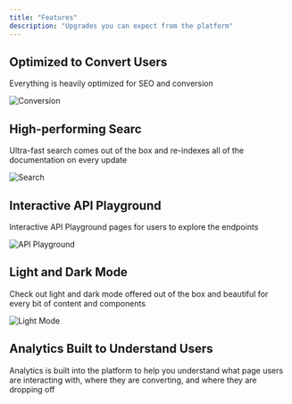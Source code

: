 ```yaml
---
title: "Features"
description: "Upgrades you can expect from the platform"
---
```


## Optimized to Convert Users

Everything is heavily optimized for SEO and conversion

![Conversion](/images/conversion.png)

## High-performing Searc

Ultra-fast search comes out of the box and re-indexes all of the documentation on every update

![Search](/images/search.png)

## Interactive API Playground

Interactive API Playground pages for users to explore the endpoints

![API Playground](/images/playground.png)

## Light and Dark Mode

Check out light and dark mode offered out of the box and beautiful for every bit of content and components

![Light Mode](/images/light.png)

## Analytics Built to Understand Users

Analytics is built into the platform to help you understand what page users are interacting with, where they are converting, and where they are dropping off